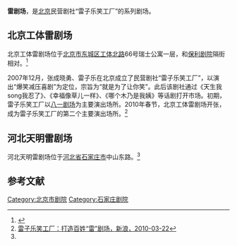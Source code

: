{{Not|雷剧}}
'''雷剧场'''，是[[北京|北京]]民营剧社“雷子乐笑工厂”的系列剧场。

==北京工体雷剧场==
北京工体雷剧场位于[[北京市|北京市]][[东城区|东城区]][[工体北路|工体北路]]66号瑞士公寓一层，和[[保利剧院|保利剧院]]隔街相对。<ref name=gw>{{Cite web |url=http://www.lei-juchang.com/ |title=雷剧场官方网站，于2016-08-21查阅 |accessdate=2016-08-21 |archive-date=2016-10-08 |archive-url=https://web.archive.org/web/20161008154419/http://lei-juchang.com/ |dead-url=no }}</ref>

2007年12月，张成晓勇、雷子乐在北京成立了民营剧社“雷子乐笑工厂”，以演出“爆笑减压喜剧”为定位，宗旨为“就是为了让你笑”。此后该剧社通过《天生我song我忍了》、《幸福像草儿一样》、《哪个木乃是我姨》等话剧打开市场。初期，雷子乐笑工厂以[[八一剧场|八一剧场]]为主要演出场所。2010年春节，北京工体雷剧场开张，成为雷子乐笑工厂的第二个主要演出场所。<ref name=sina>[http://ent.sina.com.cn/j/2010-03-22/07542904175.shtml 雷子乐笑工厂：打造百姓“雷”剧场，新浪，2010-03-22]</ref>

==河北天明雷剧场==
河北天明雷剧场位于[[河北省|河北省]][[石家庄市|石家庄市]]中山东路。<ref name=gw/>

==参考文献==
{{reflist}}

[[Category:北京市剧院|Category:北京市剧院]]
[[Category:石家庄剧院|Category:石家庄剧院]]